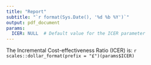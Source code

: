 ```yaml
---
title: "Report"
subtitle: "`r format(Sys.Date(), '%d %b %Y')`"
output: pdf_document
params:
  ICER: NULL  # Default value for the ICER parameter
---
```


The Incremental Cost-effectiveness Ratio (ICER) is: `r scales::dollar_format(prefix = "£")(params$ICER)`